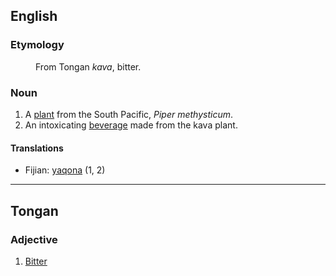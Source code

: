 ==English==
===Etymology===
:From Tongan ''kava'', bitter.

===Noun===

# A [[plant]] from the South Pacific, ''Piper methysticum''.
# An intoxicating [[beverage]] made from the kava plant.

====Translations====

*Fijian: [[yaqona]] (1, 2)

----

==Tongan==
===Adjective===

# [[Bitter]]